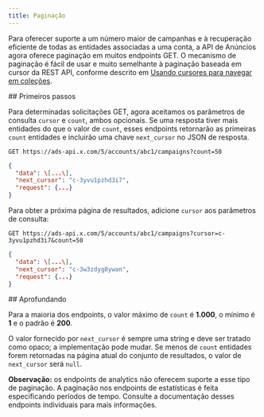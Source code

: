 ```yaml
---
title: Paginação
---
```


Para oferecer suporte a um número maior de campanhas e à recuperação eficiente de todas as entidades associadas a uma conta, a API de Anúncios agora oferece paginação em muitos endpoints GET. O mecanismo de paginação é fácil de usar e muito semelhante à paginação baseada em cursor da REST API, conforme descrito em [Usando cursores para navegar em coleções](https://developer.x.com/en/docs/x-api/v1/pagination).

<div id="getting-started">
  ## Primeiros passos
</div>

Para determinadas solicitações GET, agora aceitamos os parâmetros de consulta `cursor` e `count`, ambos opcionais. Se uma resposta tiver mais entidades do que o valor de `count`, esses endpoints retornarão as primeiras `count` entidades e incluirão uma chave `next_cursor` no JSON de resposta.

`GET https://ads-api.x.com/5/accounts/abc1/campaigns?count=50`

```json
{
  "data": \[...\],
  "next_cursor": "c-3yvu1pzhd3i7",
  "request": {...}
}
```

Para obter a próxima página de resultados, adicione `cursor` aos parâmetros de consulta:

`GET https://ads-api.x.com/5/accounts/abc1/campaigns?cursor=c-3yvu1pzhd3i7&count=50`

```json
{
  "data": \[...\],
  "next_cursor": "c-3w3zdyg8ywan",
  "request": {...}
}
```

<div id="going-deeper">
  ## Aprofundando
</div>

Para a maioria dos endpoints, o valor máximo de `count` é **1.000**, o mínimo é **1** e o padrão é **200**.

O valor fornecido por `next_cursor` é sempre uma string e deve ser tratado como opaco; a implementação pode mudar. Se menos de `count` entidades forem retornadas na página atual do conjunto de resultados, o valor de `next_cursor` será `null`.

**Observação:** os endpoints de analytics não oferecem suporte a esse tipo de paginação. A paginação nos endpoints de estatísticas é feita especificando períodos de tempo. Consulte a documentação desses endpoints individuais para mais informações.